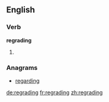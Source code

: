 ==English==

===Verb===
'''regrading'''

# {{third-person singular of|[[regrade]]}}

===Anagrams===
* [[regarding#English|regarding]]

[[de:regrading]]
[[fr:regrading]]
[[zh:regrading]]